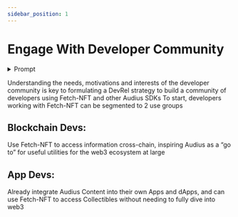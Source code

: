 ```yaml
---
sidebar_position: 1
---
```


# Engage With Developer Community

<details><summary>Prompt</summary>

## **Create a plan & strategy for how we will engage with the developer community**

We would like to see you put on your planning cap and think ahead strategically towards how we can achieve the high-level goals of Fetch-NFT. At a minimum, this should include:

- Consideration on events, workshops, social pushes, etc.
- Budgets for any the above
- Strategy around data collection
- Plan for sourcing feedback on the product and providing support

</details>

Understanding the needs, motivations and interests of the developer community is key to formulating a DevRel strategy to build a community of developers using Fetch-NFT and other Audius SDKs
To start, developers working with Fetch-NFT can be segmented to 2 use groups

## Blockchain Devs:

Use Fetch-NFT to access information cross-chain, inspiring Audius as a “go to” for useful utilities for the web3 ecosystem at large

## App Devs:

Already integrate Audius Content into their own Apps and dApps, and can use Fetch-NFT to access Collectibles without needing to fully dive into web3
